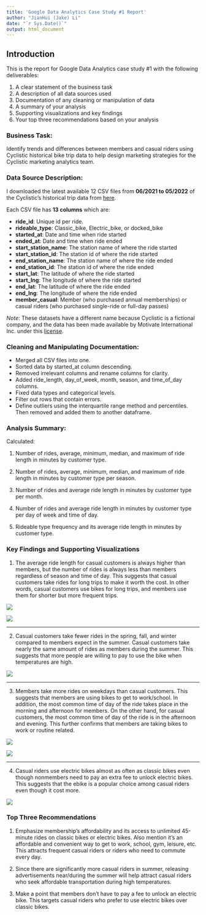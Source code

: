 ```yaml
---
title: 'Google Data Analytics Case Study #1 Report'
author: "JianHui (Jake) Li"
date: "`r Sys.Date()`"
output: html_document
---
```


## Introduction

This is the report for Google Data Analytics case study #1 with the following deliverables:

1. A clear statement of the business task
2. A description of all data sources used
3. Documentation of any cleaning or manipulation of data
4. A summary of your analysis
5. Supporting visualizations and key findings
6. Your top three recommendations based on your analysis

### Business Task:

Identify trends and differences between members and casual riders using Cyclistic historical bike trip data to help design marketing strategies for the Cyclistic marketing analytics team.

### Data Source Description:

I downloaded the latest available 12 CSV files from **06/2021 to 05/2022** of the Cyclistic’s historical trip data from [here](https://divvy-tripdata.s3.amazonaws.com/index.html).

Each CSV file has **13 columns** which are:

* **ride_id**: Unique id per ride.
* **rideable_type**: Classic_bike, Electric_bike, or docked_bike
* **started_at**: Date and time when ride started
* **ended_at**: Date and time when ride ended
* **start_station_name**: The station name of where the ride started
* **start_station_id**: The station id of where the ride started
* **end_station_name**: The station name of where the ride ended
* **end_station_id**: The station id of where the ride ended
* **start_lat**: The latitude of where the ride started
* **start_lng**: The longitude of where the ride started
* **end_lat**: The latitude of where the ride ended 
* **end_lng**: The longitude of where the ride ended
* **member_casual**: Member (who purchased annual memberships) or casual riders (who purchased single-ride or full-day passes)

*Note*: These datasets have a different name because Cyclistic is a fictional company, and the data has been made available by Motivate International Inc. under this [license](https://www.divvybikes.com/data-license-agreement).

### Cleaning and Manipulating Documentation:

* Merged all CSV files into one.
* Sorted data by started_at column descending.
* Removed irrelevant columns and rename columns for clarity.
* Added ride_length, day_of_week, month, season, and time_of_day columns.
* Fixed data types and categorical levels.
* Filter out rows that contain errors.
* Define outliers using the interquartile range method and percentiles. Then removed and added them to another dataframe.

### Analysis Summary:

Calculated:

1) Number of rides, average, minimum, median, and maximum of ride length in minutes by customer type.

2) Number of rides, average, minimum, median, and maximum of ride length in minutes by customer type per season.

3) Number of rides and average ride length in minutes by customer type per month.

4) Number of rides and average ride length in minutes by customer type per day of week and time of day.

5) Rideable type frequency and its average ride length in minutes by customer type.


### Key Findings and Supporting Visualizations

1) The average ride length for casual customers is always higher than members, but the number of rides is always less than members regardless of season and time of day. This suggests that casual customers take rides for long trips to make it worth the cost. In other words, casual customers use bikes for long trips, and members use them for shorter but more frequent trips.

![](C:/Users\lijhu\Documents\Workspace\Case_Study_1\Viz\Finding 1 viz a.png)

![](C:/Users\lijhu\Documents\Workspace\Case_Study_1\Viz\Finding 1 viz b.png)

***

2) Casual customers take fewer rides in the spring, fall, and winter compared to members expect in the summer. Casual customers take nearly the same amount of rides as members during the summer. This suggests that more people are willing to pay to use the bike when temperatures are high.

![](C:/Users\lijhu\Documents\Workspace\Case_Study_1\Viz\Finding 2 viz.png)

***

3) Members take more rides on weekdays than casual customers. This suggests that members are using bikes to get to work/school. In addition, the most common time of day of the ride takes place in the morning and afternoon for members. On the other hand, for casual customers, the most common time of day of the ride is in the afternoon and evening. This further confirms that members are taking bikes to work or routine related.

![](C:/Users\lijhu\Documents\Workspace\Case_Study_1\Viz\Finding 3 viz a.png)

![](C:/Users\lijhu\Documents\Workspace\Case_Study_1\Viz\Finding 3 viz b.png)


***

4) Casual riders use electric bikes almost as often as classic bikes even though nonmembers need to pay an extra fee to unlock electric bikes. This suggests that the ebike is a popular choice among casual riders even though it cost more.

![](C:/Users\lijhu\Documents\Workspace\Case_Study_1\Viz\Finding 4 viz.png)

### Top Three Recommendations

1) Emphasize membership's affordability and its access to unlimited 45-minute rides on classic bikes or electric bikes. Also mention it's an affordable and convenient way to get to work, school, gym, leisure, etc. This attracts frequent casual riders or riders who need to commute every day.

2) Since there are significantly more casual riders in summer, releasing advertisements near/during the summer will help attract casual riders who seek affordable transportation during high temperatures.

3) Make a point that members don't have to pay a fee to unlock an electric bike. This targets casual riders who prefer to use electric bikes over classic bikes.